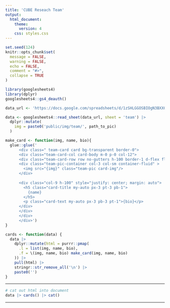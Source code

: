 ```yaml
---
title: 'CUBE Reseach Team'
output: 
  html_document:
    theme: 
      version: 4
    css: styles.css
---
```



<head>
<!-- Google tag (gtag.js) -->
<script async src="https://www.googletagmanager.com/gtag/js?id=G-8F9R0B5L51"></script>
<script>
  window.dataLayer = window.dataLayer || [];
  function gtag(){dataLayer.push(arguments);}
  gtag('js', new Date());

  gtag('config', 'G-8F9R0B5L51');
</script>
<link rel=“stylesheet” type=“text/css” href=“styles.css”>
</head> 


```r
set.seed(124)
knitr::opts_chunk$set(
  message = FALSE, 
  warning = FALSE, 
  echo = FALSE,
  comment = "#>",
  collapse = TRUE
)
```

```r
library(googlesheets4)
library(dplyr)
googlesheets4::gs4_deauth()

data_url <- 'https://docs.google.com/spreadsheets/d/1zSHLGGOSBIOgN3BXXGl2jPtJLBF6OExAznjqmRnzrTY/edit?usp=sharing'

data <- googlesheets4::read_sheet(data_url, sheet = 'team') |> 
  dplyr::mutate(
    img = paste0('public/img/team/', path_to_pic)
  )

make_card <- function(img, name, bio){
  glue::glue('
      <div class=" team-card card bg-transparent border-0">
      <div class="team-card-col card-body m-0 p-0 col-12">
      <div class="team-card-row row no-gutters h-100 border-1 d-flex flex-wrap">
      <div class="team-pic-container col-3 col-sm container-fluid" >
        <img src="{img}" class="team-pic card-img"/>
      </div>
      
      <div class="col-9 h-100" style="justify: center; margin: auto">
        <h5 class="card-title my-auto px-3 pt-3 pb-1">
          {name}
        </h5>
        <p class="card-text my-auto px-3 pb-3 pt-1">{bio}</p>
      </div>
      </div>
      </div>
      </div>')
}

cards <- function(data) {
  data |> 
    dplyr::mutate(html = purrr::pmap(
      .l = list(img, name, bio),
      .f = \(img, name, bio) make_card(img, name, bio)
    )) |> 
    pull(html) |> 
    stringr::str_remove_all('\n') |> 
    paste0('')
}
```


------------------------------------------------

::: {style="align: center; margin: auto"}

```r
# cat out html into document
data |> cards() |> cat()
```

:::

------------------------------------------------